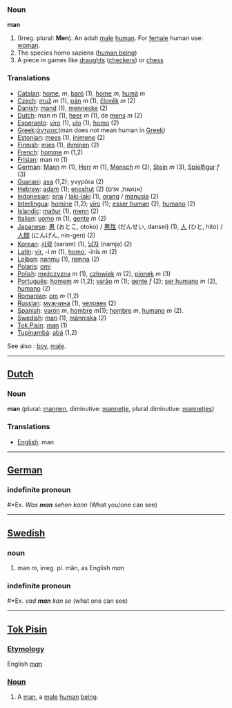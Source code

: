 ===Noun===

'''man'''

# (Irreg. plural: '''Men'''). An adult [[male]] [[human]]. For [[female]] human use: [[woman]].
# The species homo sapiens ([[w:human being|human being]])
# A piece in games like [[draughts]] ([[checkers]]) or [[chess]]

===Translations===
*[[Catalan]]: [[home]], ''m'', [[baró]] (1), [[home]] ''m'', [[humà]] ''m''
*[[Czech]]: [[muž]] ''m'' (1), [[pán]] ''m'' (1), [[člověk]] ''m'' (2)
*[[Danish]]: [[mand]] (1), [[menneske]] (2)
*[[Dutch]]: man ''m'' (1), [[heer]] ''m'' (1), de [[mens]] ''m'' (2)
*[[Esperanto]]: [[viro]] (1), [[ulo]] (1), [[homo]] (2)
*[[Greek]]:[[άντρας]](man does not mean human in [[Greek]])
*[[Estonian]]: [[mees]] (1), [[inimene]] (2)
*[[Finnish]]: [[mies]] (1), [[ihminen]] (2)
*[[French]]: [[homme]] ''m'' (1,2)
*[[Frisian]]: man ''m'' (1)
*[[German]]: [[Mann]] ''m'' (1), [[Herr]] ''m'' (1), [[Mensch]] ''m'' (2), [[Stein]] ''m'' (3), [[Spielfigur]] ''f'' (3)
*[[Guarani]]: [[ava]] (1,2); yvypóra (2)
*[[Hebrew]]: [[adam]] (1); [[enoshut]] (2) (אנושות, אדם)
*[[Indonesian]]: [[pria]] / [[laki-laki]] (1), [[orang]] / [[manusia]] (2)
*[[Interlingua]]: [[homine]] (1,2); [[viro]] (1); [[esser human]] (2), [[humano]] (2)
*[[Islandic]]: [[maður]] (1), [[menn]] (2)
*[[Italian]]: [[uomo]] ''m'' (1), [[gente]] ''m'' (2)
*[[Japanese]]: [[男]] (おとこ, otoko) / [[男性]] (だんせい, dansei) (1), [[人]] (ひと, hito) / [[人間]] (にんげん, nin-gen) (2)
*[[Korean]]: [[사람]] (saram) (1), [[남자]] (namja) (2)
*[[Latin]]: [[vir]], -i ''m'' (1), [[homo]], -inis ''m'' (2)
*[[Lojban]]: [[nanmu]] (1), [[remna]] (2)
*[[Polaris]]: [[omi]]
*[[Polish]]: [[mężczyzna]] ''m'' (1), [[człowiek]] ''m'' (2), [[pionek]] ''m'' (3)
*[[Português]]: [[homem]] ''m'' (1,2); [[varão]] ''m'' (1); [[gente]] ''f'' (2); [[ser humano]] ''m'' (2), [[humano]] (2)
*[[Romanian]]: [[om]] ''m'' (1,2)
*[[Russian]]: [[мужчина]] (1), [[человек]] (2)
*[[Spanish]]: [[varón]] ''m'', [[hombre]] ''m''(1); [[hombre]] ''m'', [[humano]] ''m'' (2).
*[[Swedish]]: [[man]] (1), [[människa]] (2)
*[[Tok Pisin]]: [[man]] (1)
*[[Tupinambá]]: [[abá]] (1,2)

See also : [[boy]], [[male]].

----

==[[Dutch]]==
===Noun===

'''man''' (plural: [[mannen]], diminutive: [[mannetje]], plural diminutive: [[mannetjes]])

===Translations===
*[[English]]: man

----

==[[German]]==
===indefinite pronoun===

#*Ex. ''Was '''man''' sehen kann'' (What you/one can see)

----
==[[Swedish]]==
===noun===
#man ''m'', irreg. pl. män, as English ''man''
===indefinite pronoun===

#*Ex. ''vad '''man''' kan se'' (what one can see)

----
==[[Tok Pisin]]==
===[[Etymology]]===
English ''[[man]]''

===[[Noun]]===

# A [[man]], a [[male]] [[human]] [[being]].